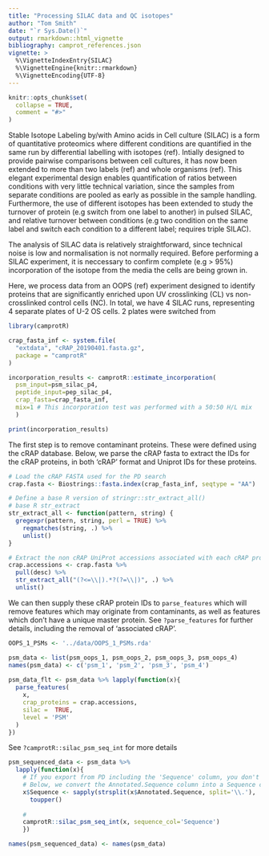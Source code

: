 ```yaml
---
title: "Processing SILAC data and QC isotopes"
author: "Tom Smith"
date: "`r Sys.Date()`"
output: rmarkdown::html_vignette
bibliography: camprot_references.json
vignette: >
  %\VignetteIndexEntry{SILAC}
  %\VignetteEngine{knitr::rmarkdown}
  %\VignetteEncoding{UTF-8}
---
```


```r
knitr::opts_chunk$set(
  collapse = TRUE,
  comment = "#>"
)
```


Stable Isotope Labeling by/with Amino acids in Cell culture (SILAC) is a form of quantitative proteomics where different conditions are quantified in the same run by differential labelling with isotopes (ref). Intially designed to provide pairwise comparisons between cell cultures, it has now been extended to more than two labels (ref) and whole organisms (ref). This elegant experimental design enables quantification of ratios between conditions with very little technical variation, since the samples from separate conditions are pooled as early as possible in the sample handling. Furthermore, the use of different isotopes has been extended to study the turnover of protein (e.g switch from one label to another) in pulsed SILAC, and relative turnover between conditions (e.g two condition on the same label and switch each condition to a different label; requires triple SILAC).

The analysis of SILAC data is relatively straightforward, since technical noise is low and normalisation is not normally required. Before performing a SILAC experiment, it is neccessary to confirm complete (e.g > 95%) incorporation of the isotope from the media the cells are being grown in. 

Here, we process data from an OOPS (ref) experiment designed to identify proteins that are significantly enriched upon UV crosslinking (CL) vs non-crosslinked control cells (NC). In total, we have 4 SILAC runs, representing 4 separate plates of U-2 OS cells. 2 plates were switched from

```r
library(camprotR)
```


```r
crap_fasta_inf <- system.file(
  "extdata", "cRAP_20190401.fasta.gz", 
  package = "camprotR"
)
```


```r
incorporation_results <- camprotR::estimate_incorporation(
  psm_input=psm_silac_p4,
  peptide_input=pep_silac_p4,
  crap_fasta=crap_fasta_inf,
  mix=1 # This incorporation test was performed with a 50:50 H/L mix
  )

print(incorporation_results)
```
The first step is to remove contaminant proteins. These were defined using the cRAP database. Below, we parse the cRAP fasta to extract the IDs for the cRAP proteins, in both 'cRAP' format and Uniprot IDs for these proteins.
```r


# Load the cRAP FASTA used for the PD search
crap.fasta <- Biostrings::fasta.index(crap_fasta_inf, seqtype = "AA")

# Define a base R version of stringr::str_extract_all()
# base R str_extract
str_extract_all <- function(pattern, string) {
  gregexpr(pattern, string, perl = TRUE) %>% 
    regmatches(string, .) %>% 
    unlist()
}

# Extract the non cRAP UniProt accessions associated with each cRAP protein
crap.accessions <- crap.fasta %>% 
  pull(desc) %>% 
  str_extract_all("(?<=\\|).*?(?=\\|)", .) %>% 
  unlist()
```

We can then supply these cRAP protein IDs to `parse_features` which will remove features which may originate from contaminants, as well as features which don't have a unique master protein. See `?parse_features` for further details, including the removal of 'associated cRAP'.
```r
OOPS_1_PSMs <- '../data/OOPS_1_PSMs.rda'

psm_data <- list(psm_oops_1, psm_oops_2, psm_oops_3, psm_oops_4)
names(psm_data) <- c('psm_1', 'psm_2', 'psm_3', 'psm_4')
  
psm_data_flt <- psm_data %>% lapply(function(x){
  parse_features(
    x, 
    crap_proteins = crap.accessions,
    silac =  TRUE,
    level = 'PSM'
  )
})
```

See `?camprotR::silac_psm_seq_int` for more details
```r


psm_sequenced_data <- psm_data %>% 
  lapply(function(x){
    # If you export from PD including the 'Sequence' column, you don't need this step.
    # Below, we convert the Annotated.Sequence column into a Sequence column
    x$Sequence <- sapply(strsplit(x$Annotated.Sequence, split='\\.'), '[[', 1) %>%
      toupper()
    
    #
    camprotR::silac_psm_seq_int(x, sequence_col='Sequence')
    })

names(psm_sequenced_data) <- names(psm_data)

```



